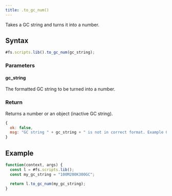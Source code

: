 ```yaml
---
title: .to_gc_num()
---
```


Takes a GC string and turns it into a number.

## Syntax

```js
#fs.scripts.lib().to_gc_num(gc_string);
```

### Parameters

#### gc_string

The formatted GC string to be turned into a number.

### Return

Returns a number or an object (inactive GC string).

```js
{
  ok: false,
  msg: "GC string " + gc_string + " is not in correct format. Example GC strings: \"1M234K567GC\", \"1B5KGC\", \"2MGC\", \"9GC\"."
}
```

## Example

```js
function(context, args) {
  const l = #fs.scripts.lib();
  const my_gc_string = "100M200K300GC";

  return l.to_gc_num(my_gc_string);
}
```
